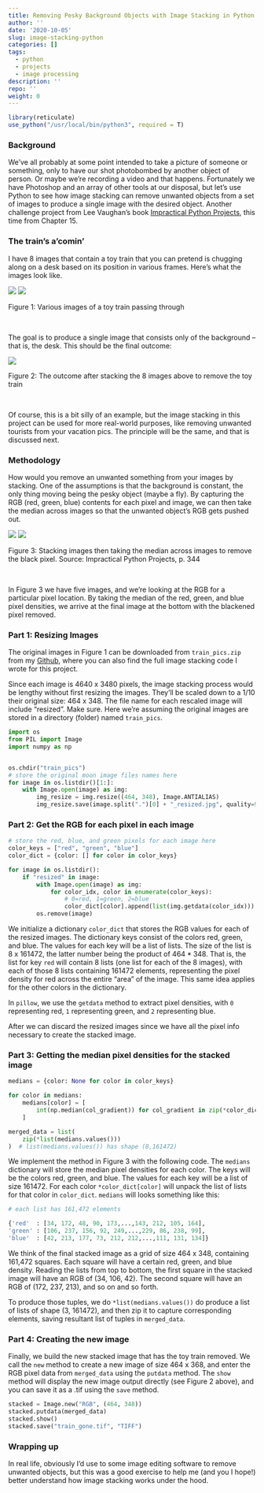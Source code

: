 ```yaml
---
title: Removing Pesky Background Objects with Image Stacking in Python
author: ''
date: '2020-10-05'
slug: image-stacking-python
categories: []
tags:
  - python
  - projects
  - image processing
description: ''
repo: ''
weight: 0
---
```


```r
library(reticulate)
use_python("/usr/local/bin/python3", required = T)
```


### Background

We've all probably at some point intended to take a picture of someone or something, only to have our shot photobombed by another object of person.  Or maybe we're recording a video and that happens.  Fortunately we have Photoshop and an array of other tools at our disposal, but let's use Python to see how image stacking can remove unwanted objects from a set of images to produce a single image with the desired object.  Another challenge project from Lee Vaughan's book [Impractical Python Projects](https://nostarch.com/impracticalpythonprojects), this time from Chapter 15.  

### The train's a'comin'

I have 8 images that contain a toy train that you can pretend is chugging along on a desk based on its position in various frames.  Here's what the images look like.

![](/project/2020-10-05-removing-pesky-background-objects-with-image-stacking-in-python_files/trains_1.png)
![](/project/2020-10-05-removing-pesky-background-objects-with-image-stacking-in-python_files/trains_2.png)

<p class="caption">
Figure 1: Various images of a toy train passing through
</p>
<br>

The goal is to produce a single image that consists only of the background -- that is, the desk.  This should be the final outcome:

![](/project/2020-10-05-removing-pesky-background-objects-with-image-stacking-in-python_files/train_gone.png)

<p class="caption">
Figure 2: The outcome after stacking the 8 images above to remove the toy train
</p>
<br>

Of course, this is a bit silly of an example, but the image stacking in this project can be used for more real-world purposes, like removing unwanted tourists from your vacation pics.  The principle will be the same, and that is discussed next.

### Methodology

How would you remove an unwanted something from your images by stacking.  One of the assumptions is that the background is constant, the only thing moving being the pesky object (maybe a fly).  By capturing the RGB (red, green, blue) contents for each pixel and image, we can then take the median across images so that the unwanted object's RGB gets pushed out. 

![](/project/2020-10-05-removing-pesky-background-objects-with-image-stacking-in-python_files/stackex.png)
![](/project/2020-10-05-removing-pesky-background-objects-with-image-stacking-in-python_files/stackfinal.png)


<p class="caption">
Figure 3: Stacking images then taking the median across images to remove the black pixel.  Source: Impractical Python Projects, p. 344
</p>
<br>

In Figure 3 we have five images, and we're looking at the RGB for a particular pixel location.  By taking the median of the red, green, and blue pixel densities, we arrive at the final image at the bottom with the blackened pixel removed.

### Part 1: Resizing Images

The original images in Figure 1 can be downloaded from ```train_pics.zip``` from my [Github](https://github.com/rhaz96/Recreational-Python/tree/main/ImageStacking), where you can also find the full image stacking code I wrote for this project.

Since each image is 4640 x 3480 pixels, the image stacking process would be lengthy without first resizing the images.  They'll be scaled down to a $1/10$ their original size: 464 x 348.  The file name for each rescaled image will include "resized".  Make sure.  Here we're assuming the original images are stored in a directory (folder) named ```train_pics```.

```python
import os
from PIL import Image
import numpy as np


os.chdir("train_pics")
# store the original moon image files names here
for image in os.listdir()[1:]:
    with Image.open(image) as img:
        img_resize = img.resize((464, 348), Image.ANTIALIAS)
        img_resize.save(image.split(".")[0] + "_resized.jpg", quality=95)
```

### Part 2: Get the RGB for each pixel in each image

```python
# store the red, blue, and green pixels for each image here
color_keys = ["red", "green", "blue"]
color_dict = {color: [] for color in color_keys}

for image in os.listdir():
    if "resized" in image:
        with Image.open(image) as img:
            for color_idx, color in enumerate(color_keys):
                # 0=red, 1=green, 2=blue
                color_dict[color].append(list(img.getdata(color_idx)))
        os.remove(image)
```

We initialize a dictionary ```color_dict``` that stores the RGB values for each of the resized images.  The dictionary keys consist of the colors red, green, and blue.  The values for each key will be a list of lists.  The size of the list is 8 x 161472, the latter number being the product of $464*348$.  That is, the list for key ```red``` will contain 8 lists (one list for each of the 8 images), with each of those 8 lists containing 161472 elements, representing the pixel density for red across the entire "area" of the image.  This same idea applies for the other colors in the dictionary.  

In ```pillow```, we use the ```getdata``` method to extract pixel densities, with ```0``` representing red, ```1``` representing green, and ```2``` representing blue.

After we can discard the resized images since we have all the pixel info necessary to create the stacked image.

### Part 3: Getting the median pixel densities for the stacked image

```python
medians = {color: None for color in color_keys}

for color in medians:
    medians[color] = [
        int(np.median(col_gradient)) for col_gradient in zip(*color_dict[color])
    ]

merged_data = list(
    zip(*list(medians.values()))
)  # list(medians.values()) has shape (8,161472)
```

We implement the method in Figure 3 with the following code.  The ```medians``` dictionary will store the median pixel densities for each color.  The keys will be the colors red, green, and blue.  The values for each key will be a list of size 
161472.  For each color ```*color_dict[color]``` will unpack the list of lists for that color in ```color_dict```.  ```medians``` will looks something like this:

```python
# each list has 161,472 elements

{'red'  : [34, 172, 48, 90, 173,...,143, 212, 105, 164], 
'green' : [106, 237, 156, 92, 249,...,229, 86, 238, 99], 
'blue'  : [42, 213, 177, 73, 212, 212,...,111, 131, 134]}
```

We think of the final stacked image as a grid of size 464 x 348, containing 161,472 squares.  Each square will have a certain red, green, and blue density.  Reading the lists from top to bottom, the first square in the stacked image will have an RGB of (34, 106, 42). The second square will have an RGB of (172, 237, 213), and so on and so forth. 

To produce those tuples, we do ```*list(medians.values())``` do produce a list of lists of shape (3, 161472), and then zip it to capture corresponding elements, saving resultant list of tuples in ```merged_data```.  

### Part 4: Creating the new image

Finally, we build the new stacked image that has the toy train removed.  We call the ```new``` method to create a new image of size 464 x 368, and enter the RGB pixel data from ```merged_data``` using the ```putdata``` method.  The ```show``` method will display the new image output directly (see Figure 2 above), and you can save it as a .tif using the ```save``` method.

```python
stacked = Image.new("RGB", (464, 348))
stacked.putdata(merged_data)
stacked.show()
stacked.save("train_gone.tif", "TIFF")
```

### Wrapping up

In real life, obviously I'd use to some image editing software to remove unwanted objects, but this was a good exercise to help me (and you I hope!) better understand how image stacking works under the hood. 




